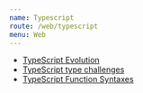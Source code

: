 ```yaml
---
name: Typescript
route: /web/typescript
menu: Web
---
```


-   [TypeScript Evolution](https://mariusschulz.com/blog/series/typescript-evolution)
-   [TypeScript type challenges](https://tsch.js.org/)
-   [TypeScript Function Syntaxes](https://kentcdodds.com/blog/typescript-function-syntaxes)
